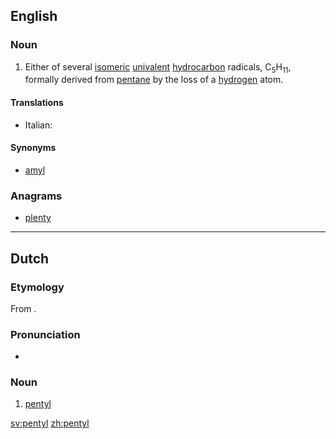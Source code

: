 ==English==

===Noun===
{{en-noun}}

# {{context|organic chemistry|lang=en}} Either of several [[isomeric]] [[univalent]] [[hydrocarbon]] radicals, C<sub>5</sub>H<sub>11</sub>, formally derived from [[pentane]] by the loss of a [[hydrogen]] atom.

====Translations====
{{trans-top|univalent hydrocarbon radical, C<sub>5</sub>H<sub>11</sub>}}
* Italian: {{t+|it|pentile|m}}
{{trans-mid}}
{{trans-bottom}}

====Synonyms====
* [[amyl]]

===Anagrams===
* [[plenty#English|plenty]]

----

==Dutch==

===Etymology===
From {{confix|pent|yl|lang=nl}}.

===Pronunciation===
* {{IPA|lang=nl|/pɛnˈtil/}}

===Noun===
{{nl-noun}}

# {{context|organic chemistry|lang=nl}} [[#English|pentyl]]

[[sv:pentyl]]
[[zh:pentyl]]